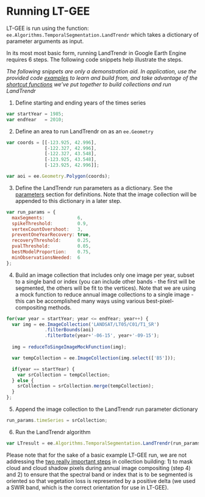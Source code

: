 # Running LT-GEE

LT-GEE is run using the function: `ee.Algorithms.TemporalSegmentation.LandTrendr` which takes a dictionary of parameter arguments as input. 

In its most most basic form, running LandTrendr in Google Earth Engine requires 6 steps. The following code snippets help illustrate the steps. 

*The following snippets are only a demonstration aid. In application, use the provided code [examples](./example-scripts.html) to learn and build from, and take advantage of the [shortcut functions](./shortcut-functions.html) we've put together to build collections and run LandTrendr* 

1. Define starting and ending years of the times series

```javascript
var startYear = 1985;
var endYear   = 2010;
```

2. Define an area to run LandTrendr on as an `ee.Geometry`

```javascript
var coords = [[-123.925, 42.996],
              [-122.327, 42.996],
              [-122.327, 43.548],
              [-123.925, 43.548],
              [-123.925, 42.996]];

var aoi = ee.Geometry.Polygon(coords);
```

3. Define the LandTrendr run parameters as a dictionary. See the [parameters](./lt-gee-requirements.html#lt-parameters) section for definitions. Note that the image collection will be appended to this dictionary in a later step.

```javascript	
var run_params = { 
  maxSegments:            6,
  spikeThreshold:         0.9,
  vertexCountOvershoot:   3,
  preventOneYearRecovery: true,
  recoveryThreshold:      0.25,
  pvalThreshold:          0.05,
  bestModelProportion:    0.75,
  minObservationsNeeded:  6
};
```

4. Build an image collection that includes only one image per year, subset to a single band or index (you can include other bands - the first will be segmented, the others will be fit to the vertices). Note that we are using a mock function to reduce annual image collections to a single image - this can be accomplished many ways using various best-pixel-compositing methods.

```javascript
for(var year = startYear; year <= endYear; year++) {
  var img = ee.ImageCollection('LANDSAT/LT05/C01/T1_SR')
              .filterBounds(aoi)
              .filterDate(year+'-06-15', year+'-09-15');
  
  img = reduceToSingeImageMockFunction(img);

  var tempCollection = ee.ImageCollection(img.select(['B5']));         

  if(year == startYear) {
    var srCollection = tempCollection;
  } else {
    srCollection = srCollection.merge(tempCollection);
  }
};
```

5. Append the image collection to the LandTrendr run parameter dictionary

```javascript
run_params.timeSeries = srCollection;
```

6. Run the LandTrendr algorithm

```javascript    
var LTresult = ee.Algorithms.TemporalSegmentation.LandTrendr(run_params);
```

Please note that for the sake of a basic example LT-GEE run, we are not addressing the [two really important steps](./lt-gee-requirements.html#importantsteps) in collection building: 1) to mask cloud and cloud shadow pixels during annual image compositing (step 4) and 2) to ensure that the spectral band or index that is 
to be segmented is oriented so that vegetation loss is represented by a positive delta (we used a SWIR band, which is the correct orientation for use in LT-GEE).

